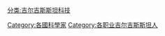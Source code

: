 [[分类:吉尔吉斯斯坦科技|分类:吉尔吉斯斯坦科技]]
[[Category:各國科學家|Category:各國科學家]]
[[Category:各职业吉尔吉斯斯坦人|Category:各职业吉尔吉斯斯坦人]]